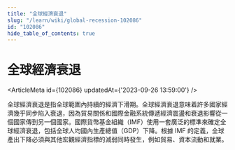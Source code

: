 ```yaml
---
title: "全球經濟衰退"
slug: "/learn/wiki/global-recession-102086"
id: "102086"
hide_table_of_contents: true
---
```



# 全球經濟衰退

<ArticleMeta id={102086} updatedAt={'2023-09-26 13:59:00'} />
<div className='border-solid border-b border-t-0 my-4 border-[var(--ifm-color-gray-300)]' />

全球經濟衰退是指全球範圍內持續的經濟下滑期。全球經濟衰退意味着許多國家經濟幾乎同步陷入衰退，因為貿易關係和國際金融系統傳遞經濟震盪和衰退影響從一個國家傳到另一個國家。國際貨幣基金組織（IMF）使用一套廣泛的標準來確定全球經濟衰退，包括全球人均國內生產總值（GDP）下降。根據 IMF 的定義，全球產出下降必須與其他宏觀經濟指標的減弱同時發生，例如貿易、資本流動和就業。
